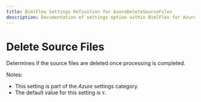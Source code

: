 ---
title: BimlFlex Settings Definition for AzureDeleteSourceFiles
description: Documentation of settings option within BimlFlex for AzureDeleteSourceFiles
---
<head>
  <meta name="varigenceProduct" content="BimlFlex"></meta>
  <meta name="varigenceArticleType" content="Reference"></meta>
</head>


# Delete Source Files

Determines if the source files are deleted once processing is completed.

Notes:

* This setting is part of the *Azure* settings category.
* The default value for this setting is `Y`.
